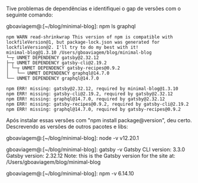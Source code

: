 Tive problemas de dependências e identifiquei o gap de versões com o seguinte comando:

gboaviagem@:[~/blog/minimal-blog]: npm ls graphql

    npm WARN read-shrinkwrap This version of npm is compatible with lockfileVersion@1, but package-lock.json was generated for lockfileVersion@2. I'll try to do my best with it!
    minimal-blog@1.3.10 /Users/gboaviagem/blog/minimal-blog
    └─┬ UNMET DEPENDENCY gatsby@2.32.12
    ├─┬ UNMET DEPENDENCY gatsby-cli@2.19.2
    │ └─┬ UNMET DEPENDENCY gatsby-recipes@0.9.2
    │   └── UNMET DEPENDENCY graphql@14.7.0 
    └── UNMET DEPENDENCY graphql@14.7.0 

    npm ERR! missing: gatsby@2.32.12, required by minimal-blog@1.3.10
    npm ERR! missing: gatsby-cli@2.19.2, required by gatsby@2.32.12
    npm ERR! missing: graphql@14.7.0, required by gatsby@2.32.12
    npm ERR! missing: gatsby-recipes@0.9.2, required by gatsby-cli@2.19.2
    npm ERR! missing: graphql@14.7.0, required by gatsby-recipes@0.9.2

Após instalar essas versões com "npm install package@version", deu certo. Descrevendo as versões de outros pacotes e libs:

gboaviagem@:[~/blog/minimal-blog]: node -v
    v12.20.1

gboaviagem@:[~/blog/minimal-blog]: gatsby -v
    Gatsby CLI version: 3.3.0
    Gatsby version: 2.32.12
    Note: this is the Gatsby version for the site at:
    /Users/gboaviagem/blog/minimal-blog

gboaviagem@:[~/blog/minimal-blog]: npm -v
    6.14.10
